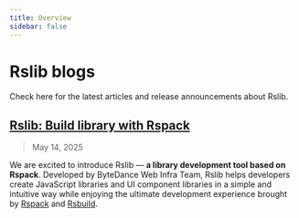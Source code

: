 ```yaml
---
title: Overview
sidebar: false
---
```


# Rslib blogs

Check here for the latest articles and release announcements about Rslib.

## [Rslib: Build library with Rspack](/blog/introducing-rslib)

> May 14, 2025

We are excited to introduce Rslib — **a library development tool based on Rspack**. Developed by ByteDance Web Infra Team, Rslib helps developers create JavaScript libraries and UI component libraries in a simple and intuitive way while enjoying the ultimate development experience brought by [Rspack](https://rspack.dev/) and [Rsbuild](https://rsbuild.dev/).

